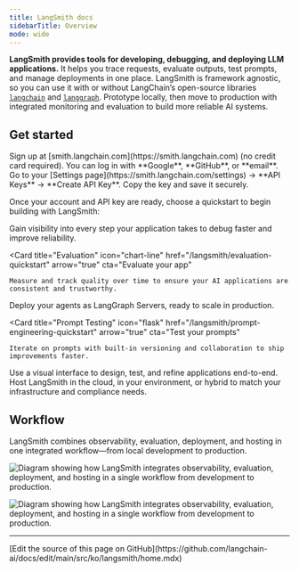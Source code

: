 ```yaml
---
title: LangSmith docs
sidebarTitle: Overview
mode: wide
---
```


**LangSmith provides tools for developing, debugging, and deploying LLM applications.**
It helps you trace requests, evaluate outputs, test prompts, and manage deployments in one place.
LangSmith is framework agnostic, so you can use it with or without LangChain’s open-source libraries
[`langchain`](/oss/python/langchain/overview) and [`langgraph`](/oss/python/langgraph/overview).
Prototype locally, then move to production with integrated monitoring and evaluation to build more reliable AI systems.

## Get started

<Steps>
<Step title="Create an account" icon="user-plus">
Sign up at [smith.langchain.com](https://smith.langchain.com) (no credit card required).
You can log in with **Google**, **GitHub**, or **email**.
</Step>
<Step title="Create an API key" icon="key">
Go to your [Settings page](https://smith.langchain.com/settings) → **API Keys** → **Create API Key**.
Copy the key and save it securely.
</Step>
</Steps>

Once your account and API key are ready, choose a quickstart to begin building with LangSmith:

<Columns cols={3}>
  <Card
    title="Observability"
    icon="magnifying-glass"
    href="/langsmith/observability-quickstart"
    arrow="true"
    cta="Start tracing"
  >
    Gain visibility into every step your application takes to debug faster and improve reliability.
  </Card>

  <Card
    title="Evaluation"
    icon="chart-line"
    href="/langsmith/evaluation-quickstart"
    arrow="true"
    cta="Evaluate your app"
  >
    Measure and track quality over time to ensure your AI applications are consistent and trustworthy.
  </Card>

<Card
    title="Deployment"
    icon="cloud-arrow-up"
    iconType="solid"
    href="/langsmith/deployments"
    arrow="true"
    cta="Deploy your agents"
    >
    Deploy your agents as LangGraph Servers, ready to scale in production.
  </Card>

  <Card
    title="Prompt Testing"
    icon="flask"
    href="/langsmith/prompt-engineering-quickstart"
    arrow="true"
    cta="Test your prompts"
  >
    Iterate on prompts with built-in versioning and collaboration to ship improvements faster.
  </Card>
  <Card
    title="Studio"
    icon="window"
    href="/langsmith/quick-start-studio"
    arrow="true"
    cta="Develop with Studio"
  >
    Use a visual interface to design, test, and refine applications end-to-end.
  </Card>
    <Card
    title="Hosting"
    icon="server"
    iconType="solid"
    href="/langsmith/hosting"
    arrow="true"
    cta="Choose your hosting mode"
  >
    Host LangSmith in the cloud, in your environment, or hybrid to match your infrastructure and compliance needs.
  </Card>
</Columns>

## Workflow

LangSmith combines observability, evaluation, deployment, and hosting in one integrated workflow—from local development to production.

<img
    className="block dark:hidden"
    src="/langsmith/images/overview-light.svg"
    alt="Diagram showing how LangSmith integrates observability, evaluation, deployment, and hosting in a single workflow from development to production."
/>

<img
    className="hidden dark:block"
    src="/langsmith/images/overview-dark.svg"
    alt="Diagram showing how LangSmith integrates observability, evaluation, deployment, and hosting in a single workflow from development to production."
/>

---

<Callout icon="pen-to-square" iconType="regular">
  [Edit the source of this page on GitHub](https://github.com/langchain-ai/docs/edit/main/src/ko/langsmith/home.mdx)
</Callout>
